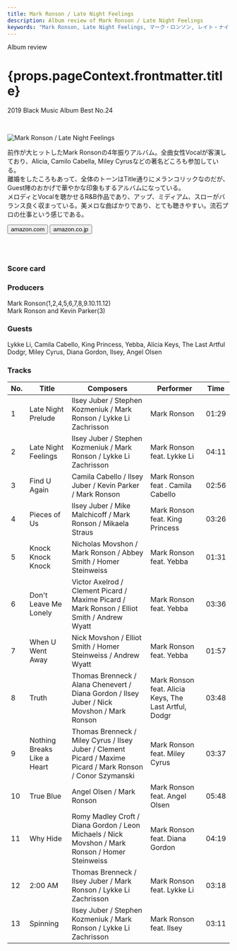 ```yaml
---
title: Mark Ronson / Late Night Feelings
description: Album review of Mark Ronson / Late Night Feelings
keywords: "Mark Ronson, Late Night Feelings, マーク・ロンソン, レイト・ナイト・フィーリングス"
---
```





<p className="largeP">Album review</p>
<h1 className="h1--no--margin">{props.pageContext.frontmatter.title}</h1>
<p className="largeP">
  <Link to="/best50/2019/">2019 Black Music Album Best No.24</Link>
</p>

<br/>
<Row  className="image-card-group">
	<Column colMd={"3"} colLg={"4"} noGutterMdLeft="">
       <ImageCard>

![Mark Ronson / Late Night Feelings](../../images/cd/markronson2L.jpg)

</ImageCard>
	</Column>
	<Column colMd={"4"} colLg={"8"} noGutterMdLeft="">
	<p>
	前作が大ヒットしたMark Ronsonの4年振りアルバム。全曲女性Vocalが客演しており、Alicia, Camilo Cabella, Miley Cyrusなどの著名どころも参加している。
	<br/>離婚をしたころもあって、全体のトーンはTitle通りにメランコリックなのだが、Guest陣のおかげで華やかな印象もするアルバムになっている。
	<br/>メロディとVocalを聴かせるR&B作品であり、アップ、ミディアム、スローがバランス良く収まっている。美メロな曲ばかりであり、とても聴きやすい。流石プロの仕事という感じである。
	</p>
	<div>
	  <Button className="button-right-mergin"  href="https://amzn.to/2UbyEKj" kind="primary" size="small" renderIcon={ArrowUpRight24}>
      amazon.com
    </Button>
    <Button className="button-right-mergin"  href="https://amzn.to/2XD9iqR" kind="secondary" size="small" renderIcon={ArrowUpRight24}>
      amazon.co.jp
    </Button>
	</div>
	<a style="display:inline-block;overflow:hidden;background:url(https://linkmaker.itunes.apple.com/ja-jp/lockup.svg?releaseDate=2019-06-21&kind=album&bubble=apple_music&style=mono-black) no-repeat;width:180px;height:45px;" href="https://geo.music.apple.com/jp/album/late-night-feelings/1459276577?mt=1&app=music&ls=1&at=11lcug"></a>
	</Column>
</Row>
<Row >
	<Column colMd={"4"} colLg={"4"} noGutterMdLeft="">
<div>
  <h3>Score card</h3>
	<SliderJS1 value="5" />
  <SliderJS2 value="2" />
	<SliderJS3 value="1" />
  <SliderJS4 value="9" />
</div>
</Column>
<Column colMd={"8"} colLg={"8"} noGutterMdLeft="">
<div>
<h3>Producers</h3>
<p>
	Mark Ronson(1,2,4,5,6,7,8,9.10.11.12)
	<br/>Mark Ronson and Kevin Parker(3)
</p>
<h3>Guests</h3>
<p>
	Lykke Li, Camila Cabello, King Princess, Yebba, Alicia Keys, The Last Artful Dodgr, Miley Cyrus, Diana Gordon, Ilsey, Angel Olsen
</p>
</div>
</Column>
</Row>

<h3>Tracks</h3>

| No. | Title                       | Composers                                                                                                    | Performer                                             | Time  |
| --- | --------------------------- | ------------------------------------------------------------------------------------------------------------ | ----------------------------------------------------- | ----- |
| 1   | Late Night Prelude          | Ilsey Juber / Stephen Kozmeniuk / Mark Ronson / Lykke Li Zachrisson                                          | Mark Ronson                                           | 01:29 |
| 2   | Late Night Feelings         | Ilsey Juber / Stephen Kozmeniuk / Mark Ronson / Lykke Li Zachrisson                                          | Mark Ronson feat. Lykke Li                            | 04:11 |
| 3   | Find U Again                | Camila Cabello / Ilsey Juber / Kevin Parker / Mark Ronson                                                    | Mark Ronson feat . Camila Cabello                     | 02:56 |
| 4   | Pieces of Us                | Ilsey Juber / Mike Malchicoff / Mark Ronson / Mikaela Straus                                                 | Mark Ronson feat. King Princess                       | 03:26 |
| 5   | Knock Knock Knock           | Nicholas Movshon / Mark Ronson / Abbey Smith / Homer Steinweiss                                              | Mark Ronson feat. Yebba                               | 01:31 |
| 6   | Don't Leave Me Lonely       | Victor Axelrod / Clement Picard / Maxime Picard / Mark Ronson / Elliot Smith / Andrew Wyatt                  | Mark Ronson feat. Yebba                               | 03:36 |
| 7   | When U Went Away            | Nick Movshon / Elliot Smith / Homer Steinweiss / Andrew Wyatt                                                | Mark Ronson feat. Yebba                               | 01:57 |
| 8   | Truth                       | Thomas Brenneck / Alana Chenevert / Diana Gordon / Ilsey Juber / Nick Movshon / Mark Ronson                  | Mark Ronson feat. Alicia Keys, The Last Artful, Dodgr | 03:48 |
| 9   | Nothing Breaks Like a Heart | Thomas Brenneck / Miley Cyrus / Ilsey Juber / Clement Picard / Maxime Picard / Mark Ronson / Conor Szymanski | Mark Ronson feat. Miley Cyrus                         | 03:37 |
| 10  | True Blue                   | Angel Olsen / Mark Ronson                                                                                    | Mark Ronson feat. Angel Olsen                         | 05:48 |
| 11  | Why Hide                    | Romy Madley Croft / Diana Gordon / Leon Michaels / Nick Movshon / Mark Ronson / Homer Steinweiss             | Mark Ronson feat. Diana Gordon                        | 04:19 |
| 12  | 2:00 AM                     | Thomas Brenneck / Ilsey Juber / Mark Ronson / Lykke Li Zachrisson                                            | Mark Ronson feat. Lykke Li                            | 03:18 |
| 13  | Spinning                    | Ilsey Juber / Stephen Kozmeniuk / Mark Ronson / Lykke Li Zachrisson                                          | Mark Ronson feat. Ilsey                               | 03:11 |
